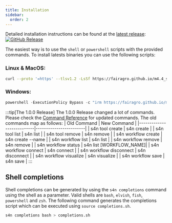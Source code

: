 ```yaml
--- 
title: Installation
sidebar:
  order: 2
---
```


Detailed installation instructions can be found at the [latest release](https://github.com/fairagro/m4.4_sciwin_client/releases/latest):
[![GitHub Release](https://img.shields.io/github/v/release/fairagro/m4.4_sciwin_client)](https://github.com/fairagro/m4.4_sciwin_client/releases/latest)

The easiest way is to use the `shell` or `powershell` scripts with the provided commands.
To install latests binaries you can use the following scripts:

### Linux & MacOS:
```bash
curl --proto '=https' --tlsv1.2 -LsSf https://fairagro.github.io/m4.4_sciwin_client/get_s4n.sh | sh 
```

### Windows:
```powershell
powershell -ExecutionPolicy Bypass -c "irm https://fairagro.github.io/m4.4_sciwin_client/get_s4n.ps1 | iex"
```
:::tip[The 1.0.0 Release]
  The 1.0.0 Release changed a lot of commands. Please check the [Command Reference](../reference) for updated commands.
  The old commands map as follows:
  | Old Command               | New Command            |
  |---------------------------|------------------------|
  | s4n tool create           | s4n create             |
  | s4n tool list             | s4n list               |
  | s4n tool remove           | s4n remove             |
  | s4n workflow create       | s4n create --name      |
  | s4n workflow list         | s4n list               |
  | s4n workflow remove       | s4n remove             |
  | s4n workflow status       | s4n list [WORKFLOW_NAME]|
  | s4n workflow connect      | s4n connect            |
  | s4n workflow disconnect   | s4n disconnect         |
  | s4n workflow visualize    | s4n visualize          |
  | s4n workflow save         | s4n save               |
:::

## Shell completions
Shell completions can be generated by using the `s4n completions` command using the shell as a parameter. Valid shells are `bash`, `elvish`, `fish`, `powershell` and `zsh`.
The following command generates the completions script which can be executed using `source completions.sh`.
```bash
s4n completions bash > completions.sh
```

